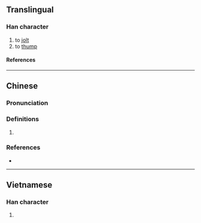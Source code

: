 {{character info/new}}
==Translingual==

===Han character===
{{Han char|rn=64|rad=手|as=12|sn=15|four=|canj=QYDK|ids=⿰扌敦}}

# to [[jolt]]
# to [[thump]]

====References====
{{Han ref|kx=0457.161|dkj=12772|hdz=31961.080|uh=64B4}}

----

==Chinese==
{{zh-forms|alt=撉}}

===Pronunciation===
{{zh-pron
|m=dūn
|c=deon1,dan3
|cat=
}}

===Definitions===
{{zh-hanzi}}

# {{rfdef|zh}}

===References===
* {{R:yue:Jyutping Database}}

----

==Vietnamese==

===Han character===
{{vi-readings|rs=手12|reading=đun}}

# {{defn|lang=vi|sort=手12}}